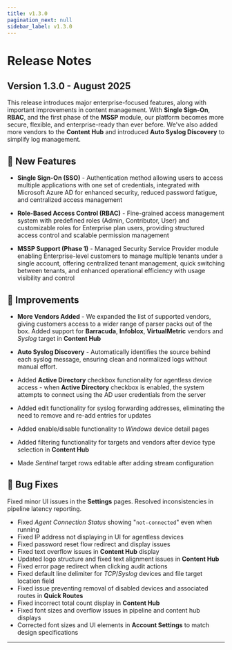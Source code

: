 ```yaml
---
title: v1.3.0
pagination_next: null
sidebar_label: v1.3.0
---
```


# Release Notes 

## Version 1.3.0 - August 2025

This release introduces major enterprise-focused features, along with important improvements in content management. With **Single Sign-On**, **RBAC**, and the first phase of the **MSSP** module, our platform becomes more secure, flexible, and enterprise-ready than ever before. We've also added more vendors to the **Content Hub** and introduced **Auto Syslog Discovery** to simplify log management.

## :rocket: New Features

- **Single Sign-On (SSO)** - Authentication method allowing users to access multiple applications with one set of credentials, integrated with Microsoft Azure AD for enhanced security, reduced password fatigue, and centralized access management

- **Role-Based Access Control (RBAC)** - Fine-grained access management system with predefined roles (Admin, Contributor, User) and customizable roles for Enterprise plan users, providing structured access control and scalable permission management

- **MSSP Support (Phase 1)** - Managed Security Service Provider module enabling Enterprise-level customers to manage multiple tenants under a single account, offering centralized tenant management, quick switching between tenants, and enhanced operational efficiency with usage visibility and control

## :wrench: Improvements

- **More Vendors Added** - We expanded the list of supported vendors, giving customers access to a wider range of parser packs out of the box. Added support for **Barracuda**, **Infoblox**, **VirtualMetric** vendors and _Syslog_ target in **Content Hub**

- **Auto Syslog Discovery** - Automatically identifies the source behind each syslog message, ensuring clean and normalized logs without manual effort.

- Added **Active Directory** checkbox functionality for agentless device access - when **Active Directory** checkbox is enabled, the system attempts to connect using the AD user credentials from the server

- Added edit functionality for syslog forwarding addresses, eliminating the need to remove and re-add entries for updates

- Added enable/disable functionality to _Windows_ device detail pages

- Added filtering functionality for targets and vendors after device type selection in **Content Hub**

- Made _Sentinel_ target rows editable after adding stream configuration

## :bug: Bug Fixes

Fixed minor UI issues in the **Settings** pages. Resolved inconsistencies in pipeline latency reporting. 

- Fixed _Agent Connection Status_ showing "`not-connected`" even when running
- Fixed IP address not displaying in UI for agentless devices
- Fixed password reset flow redirect and display issues
- Fixed text overflow issues in **Content Hub** display
- Updated logo structure and fixed text alignment issues in **Content Hub**
- Fixed error page redirect when clicking audit actions
- Fixed default line delimiter for _TCP_/_Syslog_ devices and file target location field
- Fixed issue preventing removal of disabled devices and associated routes in **Quick Routes**
- Fixed incorrect total count display in **Content Hub**
- Fixed font sizes and overflow issues in pipeline and content hub displays
- Corrected font sizes and UI elements in **Account Settings** to match design specifications

---
